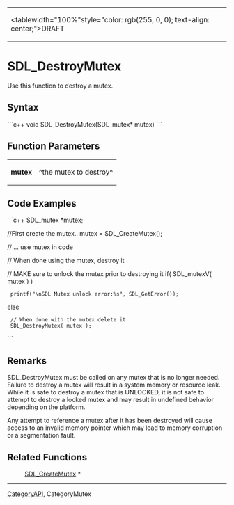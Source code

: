 <!-- pragma section-numbers off -->
<!-- pragma disable-camelcase -->
{|
|<tablewidth="100%"style="color: rgb(255, 0, 0); text-align: center;">DRAFT 
|}


= SDL_DestroyMutex =
Use this function to destroy a mutex.


== Syntax ==
```c++
void SDL_DestroyMutex(SDL_mutex* mutex)
```
== Function Parameters ==
{|
|'''mutex''' 
|^the mutex to destroy^ 
|}


== Code Examples ==
```c++
SDL_mutex *mutex;

//First create the mutex..
mutex = SDL_CreateMutex();

// ... use mutex in code


// When done using the mutex, destroy it

// MAKE sure to unlock the mutex prior to destroying it
if( SDL_mutexV( mutex ) )
  printf("\nSDL Mutex unlock error:%s", SDL_GetError());
else
  // When done with the mutex delete it
  SDL_DestroyMutex( mutex );
```
== Remarks ==
SDL_DestroyMutex must be called on any mutex that is no longer needed. Failure to destroy a mutex will result in a system memory or resource leak. While it is safe to destroy a mutex that is UNLOCKED, it is not safe to attempt to destroy a locked mutex and may result in undefined behavior depending on the platform.

Any attempt to reference a mutex after it has been destroyed will cause access to an invalid memory pointer which may lead to memory corruption or a segmentation fault.

== Related Functions ==
: [[SDL_CreateMutex]] *

----
[[CategoryAPI]], CategoryMutex
